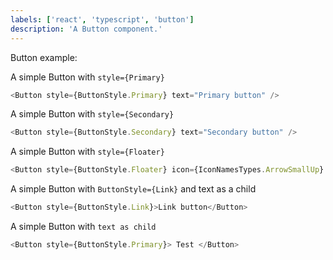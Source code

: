 ```yaml
---
labels: ['react', 'typescript', 'button']
description: 'A Button component.'
---
```



Button example:

A simple Button with `style={Primary}`

```js live
<Button style={ButtonStyle.Primary} text="Primary button" />
```

A simple Button with `style={Secondary}`

```js live
<Button style={ButtonStyle.Secondary} text="Secondary button" />
```

A simple Button with `style={Floater}`

```js live
<Button style={ButtonStyle.Floater} icon={IconNamesTypes.ArrowSmallUp} />
```

A simple Button with `ButtonStyle={Link}` and text as a child

```js live
<Button style={ButtonStyle.Link}>Link button</Button>
```

A simple Button with `text as child`

```js live
<Button style={ButtonStyle.Primary}> Test </Button>
```
